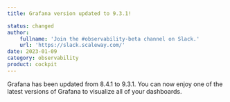 ```yaml
---
title: Grafana version updated to 9.3.1!

status: changed
author:
    fullname: 'Join the #observability-beta channel on Slack.'
    url: 'https://slack.scaleway.com/'
date: 2023-01-09
category: observability
product: cockpit
---
```


Grafana has been updated from 8.4.1 to 9.3.1. You can now enjoy one of the latest versions of Grafana to visualize all of your dashboards.